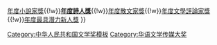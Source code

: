 {{Navbox
| name       = 華語文學傳媒大獎年度詩人獎
| title      = [[華語文學傳媒大獎|<span style="color:#fff">華語文學傳媒大獎</span>]]{{{1|}}}年度詩人獎
| titlestyle = background:darkblue;color:white;
| state     = {{{state<includeonly>|autocollapse</includeonly>}}}
| bodyclass = hlist
| list1 = 
* 2002年：[[于堅]]
* 2003年：[[王小妮]]
* 2004年：[[多多]]
* 2005年：[[李亚伟]]
* 2006年：[[雷平阳]]
* 2007年：[[杨键]]
* 2008年：[[臧棣]]
* 2009年：[[朵渔]]
* 2010年：[[歐陽江河]]
* 2011年：[[黃燦然]]
* 2012年：[[沈浩波]]
* 2013年：[[张执浩]]
* 2014年：[[沈苇]]
* 2015年：[[宇向]]
* 2016年：[[陈先发]]
* 2017年：[[蓝蓝]]
* 2018年：[[陈东东]]

|below = [[:Template:華語文學傳媒大獎年度傑出作家獎|年度傑出作家獎]]{{!w}}[[:Template:華語文學傳媒大獎年度小說家獎|年度小說家獎]]{{!w}}[[:Template:華語文學傳媒大獎年度詩人獎|'''年度詩人獎''']]{{!w}}[[:Template:華語文學傳媒大獎年度散文家獎|年度散文家獎]]{{!w}}[[:Template:華語文學傳媒大獎年度文學評論家獎|年度文學評論家獎]]{{!w}}[[:Template:華語文學傳媒大獎年度最具潛力新人獎|年度最具潛力新人獎]]
}}<noinclude>
{{collapsible option}}
[[Category:中华人民共和国文学奖模板]]
[[Category:华语文学传媒大奖]]
</noinclude>